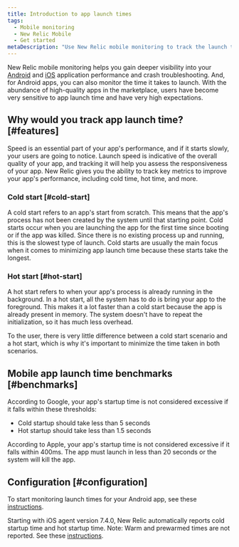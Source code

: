 ```yaml
---
title: Introduction to app launch times
tags:
  - Mobile monitoring
  - New Relic Mobile
  - Get started
metaDescription: "Use New Relic mobile monitoring to track the launch time for Android apps"
---
```


New Relic mobile monitoring helps you gain deeper visibility into your [Android](/docs/mobile-monitoring/new-relic-mobile-android/get-started/introduction-new-relic-mobile-android) and [iOS](/docs/mobile-monitoring/new-relic-mobile-ios/get-started/introduction-new-relic-mobile-ios) application performance and crash troubleshooting. And, for Android apps, you can also  monitor the time it takes to launch. With the abundance of high-quality apps in the marketplace, users have become very sensitive to app launch time and have very high expectations.

## Why would you track app launch time? [#features]

Speed is an essential part of your app's performance, and if it starts slowly, your users are going to notice. Launch speed is indicative of the overall quality of your app, and tracking it will help you assess the responsiveness of your app. New Relic gives you the ability to track key metrics to improve your app's performance, including cold time, hot time, and more.

### Cold start [#cold-start]

A cold start refers to an app's start from scratch. This means that the app's process has not been created by the system until that starting point. Cold starts occur when you are launching the app for the first time since booting or if the app was killed. Since there is no existing process up and running, this is the slowest type of launch. Cold starts are usually the main focus when it comes to minimizing app launch time because these starts take the longest.

### Hot start [#hot-start]

A hot start refers to when your app's process is already running in the background. In a hot start, all the system has to do is bring your app to the foreground. This makes it a lot faster than a cold start because the app is already present in memory. The system doesn't have to repeat the initialization, so it has much less overhead.

To the user, there is very little difference between a cold start scenario and a hot start, which is why it's important to minimize the time taken in both scenarios.

## Mobile app launch time benchmarks [#benchmarks]

According to Google, your app's startup time is not considered excessive if it falls within these thresholds:

* Cold startup should take less than 5 seconds
* Hot startup should take less than 1.5 seconds

According to Apple, your app's startup time is not considered excessive if it falls within 400ms. The app must launch in less than 20 seconds or the system will kill the app.

## Configuration [#configuration]

To start monitoring launch times for your Android app, see these [instructions](/docs/mobile-monitoring/new-relic-mobile-android/install-configure/configure-app-launch-time-android-apps).

Starting with iOS agent version 7.4.0, New Relic automatically reports cold startup time and hot startup time. Note: Warm and prewarmed times are not reported. See these [instructions](/docs/mobile-monitoring/new-relic-mobile-ios/configuration/app-launch-times-ios-apps).